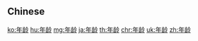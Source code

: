 {{also|年齡}}
==Chinese==
{{zh-see|年齡}}

[[ko:年龄]]
[[hu:年龄]]
[[mg:年龄]]
[[ja:年龄]]
[[th:年龄]]
[[chr:年龄]]
[[uk:年龄]]
[[zh:年龄]]